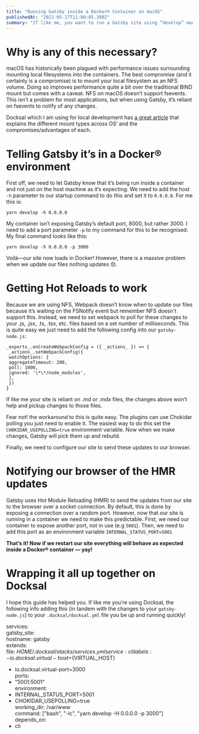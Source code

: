 ```yaml
---
title: "Running Gatsby inside a Docker® Container on macOS"
publishedAt: "2022-05-17T11:00:05.399Z"
summary: "If like me, you want to run a Gatsby site using “develop” mode inside a Docker® container on macOS, there are a few things that you need to do first for it to run as expected. macOS has historically…"
---
```


# Why is any of this necessary?

macOS has historically been plagued with performance issues surrounding mounting local filesystems into the containers. The best compromise (and it certainly is a compromise) is to mount your local filesystem as an NFS volume. Doing so improves performance quite a bit over the traditional BIND mount but comes with a caveat. NFS on macOS doesn’t support fsevents. This isn’t a problem for most applications, but when using Gatsby, it’s reliant on fsevents to notify of any changes.

Docksal which I am using for local development has [a great article](https://docs.docksal.io/core/volumes/#overview) that explains the different mount types across OS’ and the compromises/advantages of each.

# Telling Gatsby it’s in a Docker® environment

First off, we need to let Gatsby know that it’s being run inside a container and not just on the host machine as it’s expecting. We need to add the host `-h` parameter to our startup command to do this and set it to `0.0.0.0`. For me this is:

`yarn develop -h 0.0.0.0`

My container isn’t exposing Gatsby’s default port, 8000, but rather 3000. I need to add a port parameter `-p` to my command for this to be recognised. My final command looks like this:

`yarn develop -h 0.0.0.0 -p 3000`

Voilà—our site now loads in Docker! However, there is a massive problem when we update our files nothing updates 😞.

# Getting Hot Reloads to work

Because we are using NFS, Webpack doesn’t know when to update our files because it’s waiting on the FSNotify event but remember NFS doesn't support this. Instead, we need to set webpack to poll for these changes to your .js, .jsx, .ts, .tsx, etc. files based on a set number of milliseconds. This is quite easy we just need to add the following config into our `gatsby-node.js`:

```
_exports_.onCreateWebpackConfig = ({ _actions_ }) => {  
 _actions_.setWebpackConfig({  
 watchOptions: {  
 aggregateTimeout: 200,  
 poll: 1000,  
 ignored: '\*\*/node_modules',  
 },  
 })  
}
```

If like me your site is reliant on .md or .mdx files, the changes above won’t help and pickup changes to those files.

Fear not! the workaround to this is quite easy. The plugins can use Chokidar polling you just need to enable it. The easiest way to do this set the `CHOKIDAR_USEPOLLING=true` environment variable. Now when we make changes, Gatsby will pick them up and rebuild.

Finally, we need to configure our site to send these updates to our browser.

# Notifying our browser of the HMR updates

Gatsby uses Hot Module Reloading (HMR) to send the updates from our site to the browser over a socket connection. By default, this is done by exposing a connection over a random port. However, now that our site is running in a container we need to make this predictable. First, we need our container to expose another port, not in use (e.g `5001`). Then, we need to add this port as an environment variable `INTERNAL_STATUS_PORT=5001`

**That’s it! Now if we restart our site everything will behave as expected inside a Docker® container — yay!**

# Wrapping it all up together on Docksal

I hope this guide has helped you. If like me you’re using Docksal, the following info adding this (in tandem with the changes to your `gatsby-node.js`) to your `.docksal/docksal.yml` file you be up and running quickly!

services:  
 gatsby_site:  
 hostname: gatsby  
 extends:  
 file: ${HOME}/.docksal/stacks/services.yml  
      service: cli  
    labels:  
      - io.docksal.virtual-host=${VIRTUAL_HOST}

- io.docksal.virtual-port=3000  
  ports:
- "5001:5001"  
  environment:
- INTERNAL_STATUS_PORT=5001
- CHOKIDAR_USEPOLLING=true  
  working_dir: /var/www  
  command: \["bash", "-lc", "yarn develop -H 0.0.0.0 -p 3000"\]  
  depends_on:
- cli

